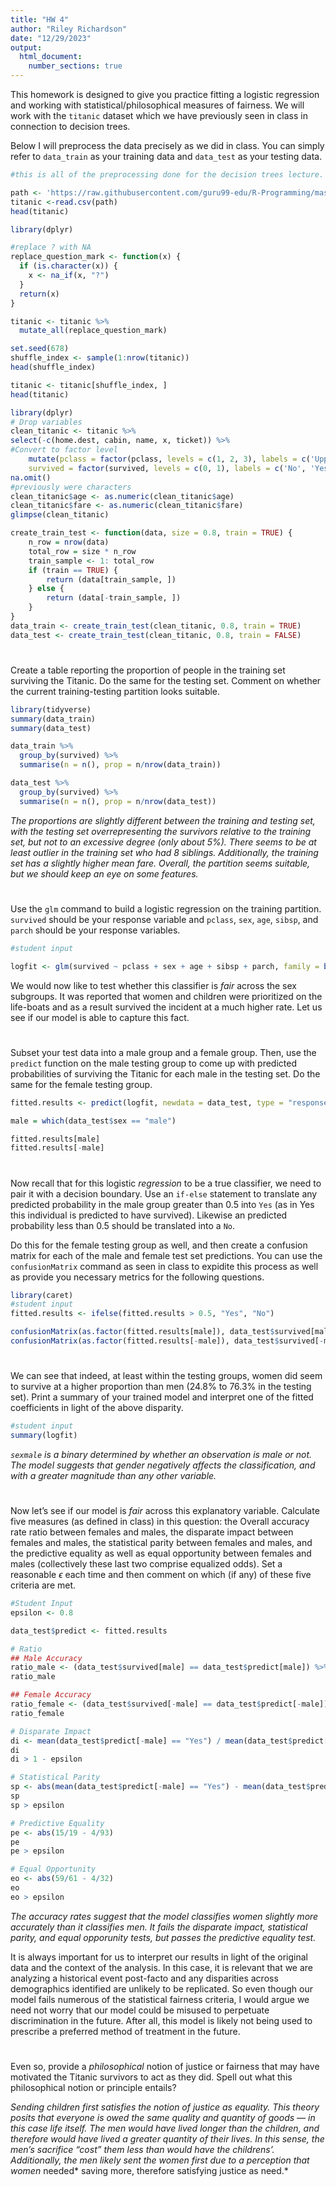 ```yaml
---
title: "HW 4"
author: "Riley Richardson"
date: "12/29/2023"
output: 
  html_document:
    number_sections: true
---
```


This homework is designed to give you practice fitting a logistic regression and working with statistical/philosophical measures of fairness.  We will work with the `titanic` dataset which we have previously seen in class in connection to decision trees.  

Below I will preprocess the data precisely as we did in class.  You can simply refer to `data_train` as your training data and `data_test` as your testing data.  




```r

#this is all of the preprocessing done for the decision trees lecture.  

path <- 'https://raw.githubusercontent.com/guru99-edu/R-Programming/master/titanic_data.csv'
titanic <-read.csv(path)
head(titanic)

library(dplyr)

#replace ? with NA
replace_question_mark <- function(x) {
  if (is.character(x)) {
    x <- na_if(x, "?")
  }
  return(x)
}

titanic <- titanic %>%
  mutate_all(replace_question_mark)

set.seed(678)
shuffle_index <- sample(1:nrow(titanic))
head(shuffle_index)

titanic <- titanic[shuffle_index, ]
head(titanic)

library(dplyr)
# Drop variables
clean_titanic <- titanic %>%
select(-c(home.dest, cabin, name, x, ticket)) %>% 
#Convert to factor level
    mutate(pclass = factor(pclass, levels = c(1, 2, 3), labels = c('Upper', 'Middle', 'Lower')),
    survived = factor(survived, levels = c(0, 1), labels = c('No', 'Yes'))) %>%
na.omit()
#previously were characters
clean_titanic$age <- as.numeric(clean_titanic$age)
clean_titanic$fare <- as.numeric(clean_titanic$fare)
glimpse(clean_titanic)

create_train_test <- function(data, size = 0.8, train = TRUE) {
    n_row = nrow(data)
    total_row = size * n_row
    train_sample <- 1: total_row
    if (train == TRUE) {
        return (data[train_sample, ])
    } else {
        return (data[-train_sample, ])
    }
}
data_train <- create_train_test(clean_titanic, 0.8, train = TRUE)
data_test <- create_train_test(clean_titanic, 0.8, train = FALSE)

```

#
Create a table reporting the proportion of people in the training set surviving the Titanic.  Do the same for the testing set.  Comment on whether the current training-testing partition looks suitable.  

```r
library(tidyverse)
summary(data_train)
summary(data_test)

data_train %>%
  group_by(survived) %>%
  summarise(n = n(), prop = n/nrow(data_train))

data_test %>%
  group_by(survived) %>%
  summarise(n = n(), prop = n/nrow(data_test))
```

*The proportions are slightly different between the training and testing set, with the testing set overrepresenting the survivors relative to the training set, but not to an excessive degree (only about 5%). There seems to be at least outlier in the training set who had 8 siblings. Additionally, the training set has a slightly higher mean fare. Overall, the partition seems suitable, but we should keep an eye on some features.*

#
Use the `glm` command to build a logistic regression on the training partition.  `survived` should be your response variable and `pclass`, `sex`, `age`, `sibsp`, and `parch` should be your response variables.  

```r

#student input

logfit <- glm(survived ~ pclass + sex + age + sibsp + parch, family = binomial(link = "logit"), data = data_train)

```

We would now like to test whether this classifier is *fair* across the sex subgroups.  It was reported that women and children were prioritized on the life-boats and as a result survived the incident at a much higher rate.  Let us see if our model is able to capture this fact.  

#

Subset your test data into a male group and a female group.  Then, use the `predict` function on the male testing group to come up with predicted probabilities of surviving the Titanic for each male in the testing set.  Do the same for the female testing group.  

```r
fitted.results <- predict(logfit, newdata = data_test, type = "response")

male = which(data_test$sex == "male")

fitted.results[male]
fitted.results[-male]

```

# 

Now recall that for this logistic *regression* to be a true classifier, we need to pair it with a decision boundary.  Use an `if-else` statement to translate any predicted probability in the male group greater than $0.5$ into `Yes` (as in Yes this individual is predicted to have survived).  Likewise an predicted probability less than $0.5$ should be translated into a `No`.  

Do this for the female testing group as well, and then create a confusion matrix for each of the male and female test set predictions.  You can use the `confusionMatrix` command as seen in class to expidite this process as well as provide you necessary metrics for the following questions.  

```r
library(caret)
#student input
fitted.results <- ifelse(fitted.results > 0.5, "Yes", "No")

confusionMatrix(as.factor(fitted.results[male]), data_test$survived[male], positive = "Yes")
confusionMatrix(as.factor(fitted.results[-male]), data_test$survived[-male], positive = "Yes")
```

#
We can see that indeed, at least within the testing groups, women did seem to survive at a higher proportion than men (24.8\% to 76.3\% in the testing set).  Print a summary of your trained model and interpret one of the fitted coefficients in light of the above disparity.  

```r
#student input
summary(logfit)
```

*`sexmale` is a binary determined by whether an observation is male or not. The model suggests that gender negatively affects the classification, and with a greater magnitude than any other variable.* 


#

Now let's see if our model is *fair* across this explanatory variable.  Calculate five measures (as defined in class) in this question: the Overall accuracy rate ratio between females and males, the disparate impact between females and males, the statistical parity between females and males, and the predictive equality as well as equal opportunity between females and males (collectively these last two comprise equalized odds).  Set a reasonable $\epsilon$ each time and then comment on which (if any) of these five criteria are met.  


```r
#Student Input
epsilon <- 0.8

data_test$predict <- fitted.results

# Ratio
## Male Accuracy
ratio_male <- (data_test$survived[male] == data_test$predict[male]) %>% sum()/length(male)
ratio_male

## Female Accuracy
ratio_female <- (data_test$survived[-male] == data_test$predict[-male]) %>% sum()/(nrow(data_test) - length(male))
ratio_female

# Disparate Impact
di <- mean(data_test$predict[-male] == "Yes") / mean(data_test$predict[male] == "Yes")
di
di > 1 - epsilon

# Statistical Parity
sp <- abs(mean(data_test$predict[-male] == "Yes") - mean(data_test$predict[male] == "Yes"))
sp
sp > epsilon

# Predictive Equality
pe <- abs(15/19 - 4/93)
pe
pe > epsilon

# Equal Opportunity
eo <- abs(59/61 - 4/32)
eo
eo > epsilon
```

*The accuracy rates suggest that the model classifies women slightly more accurately than it classifies men. It fails the disparate impact, statistical parity, and equal opporunity tests, but passes the predictive equality test.*

It is always important for us to interpret our results in light of the original data and the context of the analysis.  In this case, it is relevant that we are analyzing a historical event post-facto and any disparities across demographics identified are unlikely to be replicated.  So even though our model fails numerous of the statistical fairness criteria, I would argue we need not worry that our model could be misused to perpetuate discrimination in the future.  After all, this model is likely not being used to prescribe a preferred method of treatment in the future.  


#

Even so, provide a *philosophical* notion of justice or fairness that may have motivated the Titanic survivors to act as they did. Spell out what this philosophical notion or principle entails?

*Sending children first satisfies the notion of justice as equality. This theory posits that everyone is owed the same quality and quantity of goods --- in this case life itself. The men would have lived longer than the children, and therefore would have lived a greater quantity of their lives. In this sense, the men's sacrifice "cost" them less than would have the childrens'. Additionally, the men likely sent the women first due to a perception that women *needed* saving more, therefore satisfying justice as need.* 


